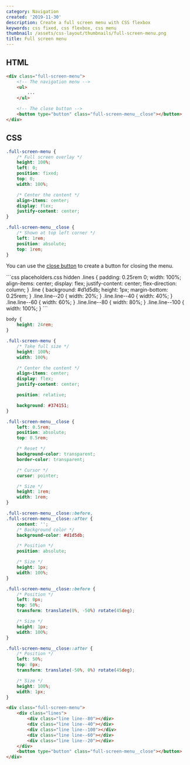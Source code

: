 ```yaml
---
category: Navigation
created: '2019-11-30'
description: Create a full screen menu with CSS flexbox
keywords: css fixed, css flexbox, css menu
thumbnail: /assets/css-layout/thumbnails/full-screen-menu.png
title: Full screen menu
---
```


## HTML

```html index.html
<div class="full-screen-menu">
    <!-- The navigation menu -->
    <ul>
        ...
    </ul>

    <!-- The close button -->
    <button type="button" class="full-screen-menu__close"></button>
</div>
```

## CSS

```css styles.css
.full-screen-menu {
    /* Full screen overlay */
    height: 100%;
    left: 0;
    position: fixed;
    top: 0;
    width: 100%;

    /* Center the content */
    align-items: center;
    display: flex;
    justify-content: center;
}

.full-screen-menu__close {
    /* Shown at top left corner */
    left: 1rem;
    position: absolute;
    top: 1rem;
}
```

You can use the [close button](https://phuoc.ng/collection/css-layout/close-button/) to create a button for closing the menu.

<Playground>
```css placeholders.css hidden
.lines {
    padding: 0.25rem 0;
    width: 100%;
    align-items: center;
    display: flex;
    justify-content: center;
    flex-direction: column;
}
.line {
    background: #d1d5db;
    height: 1px;
    margin-bottom: 0.25rem;
}
.line.line--20 {
    width: 20%;
}
.line.line--40 {
    width: 40%;
}
.line.line--60 {
    width: 60%;
}
.line.line--80 {
    width: 80%;
}
.line.line--100 {
    width: 100%;
}
```

```css styles.css hidden
body {
    height: 24rem;
}

.full-screen-menu {
    /* Take full size */
    height: 100%;
    width: 100%;

    /* Center the content */
    align-items: center;
    display: flex;
    justify-content: center;

    position: relative;

    background: #374151;
}

.full-screen-menu__close {
    left: 0.5rem;
    position: absolute;
    top: 0.5rem;

    /* Reset */
    background-color: transparent;
    border-color: transparent;

    /* Cursor */
    cursor: pointer;

    /* Size */
    height: 1rem;
    width: 1rem;
}

.full-screen-menu__close::before,
.full-screen-menu__close::after {
    content: '';
    /* Background color */
    background-color: #d1d5db;

    /* Position */
    position: absolute;

    /* Size */
    height: 1px;
    width: 100%;
}

.full-screen-menu__close::before {
    /* Position */
    left: 0px;
    top: 50%;
    transform: translate(0%, -50%) rotate(45deg);

    /* Size */
    height: 1px;
    width: 100%;
}

.full-screen-menu__close::after {
    /* Position */
    left: 50%;
    top: 0px;
    transform: translate(-50%, 0%) rotate(45deg);

    /* Size */
    height: 100%;
    width: 1px;
}
```

```html index.html hidden
<div class="full-screen-menu">
    <div class="lines">
        <div class="line line--80"></div>
        <div class="line line--40"></div>
        <div class="line line--100"></div>
        <div class="line line--60"></div>
        <div class="line line--20"></div>
    </div>
    <button type="button" class="full-screen-menu__close"></button>
</div>
```
</Playground>
